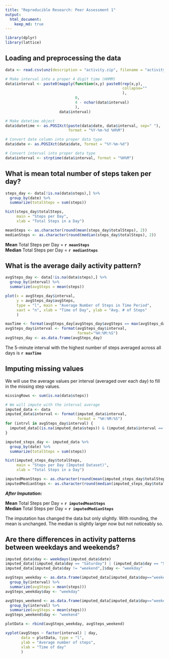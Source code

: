```yaml
---
title: "Reproducible Research: Peer Assessment 1"
output: 
  html_document:
    keep_md: true
---
```


```r
library(dplyr)
library(lattice)
```

## Loading and preprocessing the data
  
  
```r
data <- read.csv(unz(description = "activity.zip", filename = "activity.csv"), header = TRUE)

# Make interval into a proper 4 digit time (HHMM)
data$interval <- paste0(mapply(function(x,y) paste0(rep(x,y), 
                                                    collapse=""
                                                    ), 
                               0, 
                               4 - nchar(data$interval)
                               ), 
                        data$interval)

# Make datetime object
data$datetime <- as.POSIXct(paste(data$date, data$interval, sep=" "), 
                            format = "%Y-%m-%d %H%M")

# Convert date column into proper data type
data$date <- as.POSIXct(data$date, format = "%Y-%m-%d")

# Convert interval into proper data type
data$interval <- strptime(data$interval, format = "%H%M")
```
  
  
## What is mean total number of steps taken per day?
  
  
```r
steps_day <- data[!is.na(data$steps),] %>% 
  group_by(date) %>% 
  summarize(totalSteps = sum(steps))

hist(steps_day$totalSteps, 
     main = "Steps per Day", 
     xlab = "Total Steps in a Day")

meanSteps <- as.character(round(mean(steps_day$totalSteps), 2))
medianSteps <- as.character(round(median(steps_day$totalSteps), 2))
```
  
  
**Mean** Total Steps per Day = **`r meanSteps`**  
**Median** Total Steps per Day = **`r medianSteps`**  

  
## What is the average daily activity pattern?

```r
avgSteps_day <- data[!is.na(data$steps),] %>% 
  group_by(interval) %>% 
  summarize(avgSteps = mean(steps))

plot(x = avgSteps_day$interval, 
     y = avgSteps_day$avgSteps,
     type = "l", main = "Average Number of Steps in Time Period",
     xaxt = "n", xlab = "Time of Day", ylab = "Avg. # of Steps"
     )

maxTime <- format(avgSteps_day[avgSteps_day$avgSteps == max(avgSteps_day$avgSteps),]$interval, format = "%H:%M:%S")
avgSteps_day$interval <- format(avgSteps_day$interval, 
                                format="%H:%M:%S")
avgSteps_day <- as.data.frame(avgSteps_day)
```

The 5-minute interval with the highest number of steps averaged across all days is **`r maxTime`**  


## Imputing missing values

We will use the average values per interval (averaged over each day) to fill in the missing step values.  

```r
missingRows <- sum(is.na(data$steps))

# We will impute with the interval average
imputed_data <- data
imputed_data$interval <- format(imputed_data$interval, 
                                format = "%H:%M:%S")
for (intrvl in avgSteps_day$interval) {
  imputed_data[(is.na(imputed_data$steps)) & (imputed_data$interval == intrvl),]$steps = avgSteps_day[avgSteps_day$interval == intrvl,]$avgSteps
}

imputed_steps_day <- imputed_data %>% 
  group_by(date) %>% 
  summarize(totalSteps = sum(steps))

hist(imputed_steps_day$totalSteps, 
     main = "Steps per Day (Imputed Dataset)", 
     xlab = "Total Steps in a Day")

imputedMeanSteps <- as.character(round(mean(imputed_steps_day$totalSteps), 2))
imputedMedianSteps <- as.character(round(median(imputed_steps_day$totalSteps), 2))
```

***After Imputation:***  

**Mean** Total Steps per Day = **`r imputedMeanSteps`**  
**Median** Total Steps per Day = **`r imputedMedianSteps`**  

The imputation has changed the data but only slightly. With rounding, the mean is unchanged. The median is slightly larger now but not noticeably so.  


## Are there differences in activity patterns between weekdays and weekends?

```r
imputed_data$day <- weekdays(imputed_data$date)
imputed_data[(imputed_data$day == "Saturday") | (imputed_data$day == "Sunday"),]$day <- "weekend"
imputed_data[imputed_data$day != "weekend",]$day <- "weekday"

avgSteps_weekday <- as.data.frame(imputed_data[imputed_data$day=="weekday",] %>% 
  group_by(interval) %>% 
  summarize(avgSteps = mean(steps)))
avgSteps_weekday$day <- "weekday"

avgSteps_weekend <- as.data.frame(imputed_data[imputed_data$day=="weekend",] %>% 
  group_by(interval) %>% 
  summarize(avgSteps = mean(steps)))
avgSteps_weekend$day <- "weekend"

plotData <- rbind(avgSteps_weekday, avgSteps_weekend)

xyplot(avgSteps ~ factor(interval) | day,
       data = plotData, type = "l",
       ylab = "Average number of steps",
       xlab = "Time of day"
       )
```

